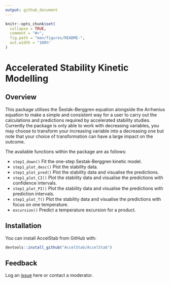 ```yaml
---
output: github_document
---
```


<!-- README.md is generated from README.Rmd. Please edit that file -->

```r
knitr::opts_chunk$set(
  collapse = TRUE,
  comment = "#>",
  fig.path = "man/figures/README-",
  out.width = "100%"
)
```

# Accelerated Stability Kinetic Modelling

<!-- badges: start -->
<!-- badges: end -->
## Overview
This package utilises the Šesták–Berggren equation alongside the Arrhenius equation to make a simple and consistent way for a user to carry out the calculations and predictions required by accelerated stability studies. Currently the package is only able to work with decreasing variables, you may choose to transform your increasing variable into a decreasing one but note that your choice of transformation can have a large impact on the outcome.

The available functions within the package are as follows:

* `step1_down()` Fit the one-step Sestak-Berggren kinetic model.
* `step1_plot_desc()` Plot the stability data.
* `step1_plot_pred()` Plot the stability data and visualise the predictions.
* `step1_plot_CI()` Plot the stability data and visualise the predictions with confidence intervals.
* `step1_plot_PI()` Plot the stability data and visualise the predictions with prediction intervals. 
* `step1_plot_T()` Plot the stability data and visualise the predictions with focus on one temperature.
* `excursion()` Predict a temperature excursion for a product.

## Installation
You can install AccelStab from GitHub with:

``` r
devtools::install_github("AccelStab/AccelStab")
```

## Feedback
Log an [issue](https://github.com/AccelStab/AccelStab/issues) here or contact a moderator.
